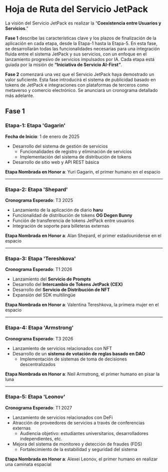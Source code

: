 # Hoja de Ruta del Servicio JetPack

La visión del Servicio JetPack es realizar la “**Coexistencia entre Usuarios y Servicios**.”

**Fase 1** describe las características clave y los plazos de finalización de la aplicación en cada etapa, desde la Etapa-1 hasta la Etapa-5. En esta fase, se desarrollarán todas las funcionalidades necesarias para una integración fluida entre el sistema JetPack y sus servicios, con un enfoque en el lanzamiento progresivo de servicios impulsados por IA. Cada etapa está guiada por la misión de **“Iniciativa de Servicio AI-First”**.

**Fase 2** comenzará una vez que el Servicio JetPack haya demostrado un valor suficiente. Esta fase introducirá el sistema de publicidad basado en tokens de JetPack e integraciones con plataformas de terceros como metaverso y comercio electrónico. Se anunciará un cronograma detallado más adelante.


## Fase 1

### **Etapa-1: Etapa 'Gagarin'**
**Fecha de Inicio**: 1 de enero de 2025

- Desarrollo del sistema de gestión de servicios
  - Funcionalidades de registro y eliminación de servicios
  - Implementación del sistema de distribución de tokens
- Desarrollo de sitio web y API REST básica

**Etapa Nombrada en Honor a**: Yuri Gagarin, el primer humano en el espacio

---

### **Etapa-2: Etapa 'Shepard'**
**Cronograma Esperado**: T3 2025

- Lanzamiento de la aplicación de diario **haru**
- Funcionalidad de distribución de tokens **OG Degen Bunny**
- Función de transferencia de tokens JetPack entre usuarios
- Integración de soporte para billeteras externas

**Etapa Nombrada en Honor a**: Alan Shepard, el primer estadounidense en el espacio

---

### **Etapa-3: Etapa 'Tereshkova'**
**Cronograma Esperado**: T1 2026

- Lanzamiento del **Servicio de Prompts**
- Desarrollo del **Intercambio de Tokens JetPack (CEX)**
- Desarrollo del **Servicio de Distribución de NFT**
- Expansión del SDK multilingüe

**Etapa Nombrada en Honor a**: Valentina Tereshkova, la primera mujer en el espacio

---

### **Etapa-4: Etapa 'Armstrong'**
**Cronograma Esperado**: T3 2026

- Lanzamiento de servicios relacionados con NFT
- Desarrollo de un **sistema de votación de reglas basado en DAO**
  - Implementación de sistemas de toma de decisiones descentralizados

**Etapa Nombrada en Honor a**: Neil Armstrong, el primer humano en pisar la luna

---

### **Etapa-5: Etapa 'Leonov'**
**Cronograma Esperado**: T1 2027

- Lanzamiento de servicios relacionados con DeFi
- Atracción de proveedores de servicios a través de conferencias externas
  - Audiencia objetivo: estudiantes universitarios, desarrolladores independientes, etc.
- Mejora del sistema de monitoreo y detección de fraudes (FDS)
  - Fortalecimiento de la estabilidad y seguridad del sistema

**Etapa Nombrada en Honor a**: Alexei Leonov, el primer humano en realizar una caminata espacial
